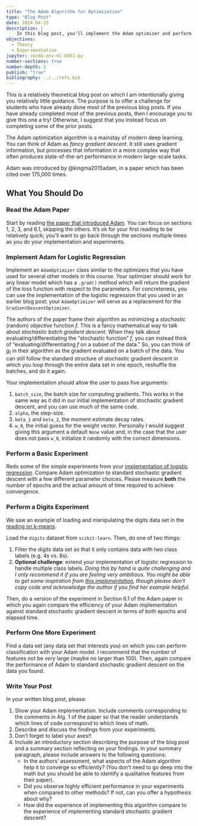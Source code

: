 ```yaml
---
title: "The Adam Algorithm for Optimization"
type: "Blog Post"
date: 2024-04-25
description: |
    In this blog post, you'll implement the Adam optimizer and perform some simple experiments. 
objectives: 
  - Theory
  - Experimentation
jupyter: conda-env-ml-0451-py
number-sections: true
number-depth: 2
publish: "true"
bibliography: ../../refs.bib
---
```



::: {.callout-note}

This is a relatively theoretical blog post on which I am intentionally giving you relatively little guidance. The purpose is to offer a challenge for students who have already done most of the previous blog posts. If you have already completed most of the previous posts, then I encourage you to give this one a try! Otherwise, I suggest that you instead focus on completing some of the prior posts. 

:::

The Adam optimization algorithm is a mainstay of modern deep learning. You can think of Adam as *fancy gradient descent*. It still uses gradient information, but processes that information in a more complex way that often produces state-of-the-art performance in modern large-scale tasks. 

Adam was introduced by @kingma2015adam, in a paper which has been cited over 175,000 times. 

## What You Should Do

### Read the Adam Paper

Start by reading [the paper that introduced Adam](https://arxiv.org/abs/1412.6980). You can focus on sections 1, 2, 3, and 6.1, skipping the others. It's ok for your first reading to be relatively quick; you'll want to go back through the sections multiple times as you do your implementation and experiments. 

### Implement Adam for Logistic Regression

Implement an `AdamOptimizer` class similar to the optimizers that you have used for several other models in this course. Your optimizer should work for any linear model which has a `.grad()` method which will return the gradient of the loss function with respect to the parameters. For concreteness, you can use the implementation of the logistic regression that you used in an earlier blog post; your `AdamOptimizer` will serve as a replacement for the `GradientDescentOptimizer`. 

The authors of the paper frame their algorithm as minimizing a *stochastic* (random) *objective* function $f$. This is a fancy mathematical way to talk about *stochastic batch gradient descent*. When they talk about evaluating/differentiating the "stochastic function" $f$, you can instead think of "evaluating/differentiating $f$ on a subset of the data." So, you can think of $g_t$ in their algorithm as the gradient evaluated on a batch of the data. You can still follow the standard structure of stochastic gradient descent in which you loop through the entire data set in one epoch, reshuffle the batches, and do it again. 

Your implementation should allow the user to pass five arguments: 

1. `batch_size`, the batch size for computing gradients. This works in the same way as it did in our initial implementation of stochastic gradient descent, and you can use much of the same code. 
2. `alpha`, the step-size. 
3. `beta_1` and `beta_2`, the moment estimate decay rates. 
4. `w_0`, the initial guess for the weight vector. Personally I would suggest giving this argument a default `None` value and, in the case that the user does not pass `w_0`, initialize it randomly with the correct dimensions. 

### Perform a Basic Experiment

Redo some of the simple experiments from your [implementation of logistic regression](blog-post-optimization.qmd). Compare Adam optimization to standard stochastic gradient descent with a few different parameter choices. Please measure **both** the number of epochs and the actual amount of time required to achieve convergence. 

### Perform a Digits Experiment

[We saw an example of loading and manipulating the digits data set in the [reading on k-means]((https://jakevdp.github.io/PythonDataScienceHandbook/05.11-k-means.html)).]{.aside}

Load the `digits` dataset from `scikit-learn`. Then, do one of two things: 

1. Filter the digits data set so that it only contains data with two class labels (e.g. 4s vs. 8s). 
2. **Optional challenge**: extend your implementation of logistic regression to handle multiple class labels. *Doing this by hand is quite challenging and I only recommend it if you are feeling very ambitious. You might be able to get some inspiration from [this implementation](https://towardsdatascience.com/multiclass-logistic-regression-from-scratch-9cc0007da372), though please don't copy code and acknowledge the author if you find her example helpful*. 

Then, do a version of the experiment in Section 6.1 of the Adam paper in which you again compare the efficiency of your Adam implementation against standard stochastic gradient descent in terms of both epochs and elapsed time. 

### Perform One More Experiment

Find a data set (any data set that interests you) on which you can perform  classification with your Adam model. I recommend that the number of features not be *very* large (maybe no larger than 100). Then, again compare the performance of Adam to standard stochastic gradient descent on the data you found. 

### Write Your Post

In your written blog post, please: 

1. Show your Adam implementation. Include comments corresponding to the comments in Alg. 1 of the paper so that the reader understands which lines of code correspond to which lines of math. 
2. Describe and discuss the findings from your experiments. 
3. Don't forget to label your axes!! 
4. Include an introductory section describing the purpose of the blog post and a summary section reflecting on your findings. In your summary paragraph, please include answers to the following questions: 
    - In the authors' assessment, what aspects of the Adam algorithm help it to converge so efficiently? (You don't need to go deep into the math but you should be able to identify a qualitative features from their paper). 
    - Did you observe highly efficient performance in your experiments when compared to other methods? If not, can you offer a hypothesis about why? 
    - How did the experience of implementing this algorithm compare to the experience of implementing standard stochastic gradient descent? 